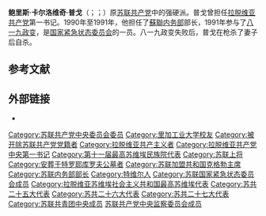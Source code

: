 {{expand|time=2013-05-25T07:40:17+00:00}}
{{Infobox Officeholder
| name = 鲍里斯·普戈<br /><small>Борис Пуго</small>
| image = 
| citizenship = [[苏联人民|苏联]]
| ethnicity = [[拉脫維亞人|拉脫維亞人]]
| office = 苏联内务部长
| term_start = 1990年12月1日
| term_end = 1991年8月22日
| premier = [[尼古拉·伊万诺维奇·雷日科夫|尼古拉·伊万诺维奇·雷日科夫]]<br>[[瓦连京·谢尔盖耶维奇·帕夫洛夫|瓦连京·谢尔盖耶维奇·帕夫洛夫]]
| predecessor = 
| successor = 
| order1 = [[苏联共产党中央监察委员会|苏联共产党中央监察委员会]]主席
| term_start1 = 1989年9月30日
| term_end1 = 1991年4月
| predecessor1 = [[米哈伊尔·谢尔盖耶维奇·索洛缅采夫|米哈伊尔·谢尔盖耶维奇·索洛缅采夫]]
| successor1 = 叶夫根尼·马霍夫
| office2 = [[拉脱维亚共产党|拉脱维亚共产党]]中央第一书记
| term_start2 = 1984年4月14日
| term_end2 = 1988年10月4日
| predecessor2 = [[奥古斯特·爱德华多维奇·沃斯|奥古斯特·爱德华多维奇·沃斯]]
| successor2 = 亚尼斯·瓦格里斯
| birth_date = {{birth date|1937|02|19|df=yes}}
| birth_place = {{USSR}}[[特维尔|特维尔]]
| death_date = {{death date and age|1991|8|22|1937|02|19|df=y}}
| death_place = {{USSR}}[[莫斯科|莫斯科]]
| party = [[苏联共产党|苏联共产党]]
| spouse = 
| profession = 
| resting_place = [[特罗耶库罗夫公墓|特罗耶库罗夫公墓]]
| awards = {{列宁勋章}} {{劳动红旗勋章}} {{红星勋章}} {{苏联荣誉勋章}}
| religion = 
| signature = 
}}
'''鲍里斯·卡尔洛维奇·普戈'''（{{lang-lv|Boriss Pugo}}；{{lang-ru|Бори́с Ка́рлович Пу́го}}；{{bd|1937年|2月19日|1991年|8月22日}}）原[[苏联共产党|苏联共产党]]中的强硬派。普戈曾担任[[拉脱维亚共产党|拉脱维亚共产党]]第一书记。1990年至1991年，他担任了[[蘇聯内务部|蘇聯内务部]]部长，1991年参与了[[八一九政变|八一九政变]]，是[[国家紧急状态委员会|国家紧急状态委员会]]的一员。八一九政变失败后，普戈在枪杀了妻子后自杀。

==参考文献==
{{reflist}}

==外部链接==
*{{Find A Grave|7323341}}

{{國家緊急狀態委員會}}
{{Authority control}}

{{DEFAULTSORT:Pugo, Boris Karlovich}}
[[Category:苏联共产党中央委员会委员|Category:苏联共产党中央委员会委员]]
[[Category:里加工业大学校友|Category:里加工业大学校友]]
[[Category:被开除苏联共产党党籍者|Category:被开除苏联共产党党籍者]]
[[Category:拉脱维亚共产主义者|Category:拉脱维亚共产主义者]]
[[Category:拉脱维亚共产党中央第一书记|Category:拉脱维亚共产党中央第一书记]]
[[Category:第十一届最高苏维埃民族院代表|Category:第十一届最高苏维埃民族院代表]]
[[Category:苏联上将|Category:苏联上将]]
[[Category:安葬于特罗耶库罗夫公墓者|Category:安葬于特罗耶库罗夫公墓者]]
[[Category:苏联加盟共和国克格勃主席|Category:苏联加盟共和国克格勃主席]]
[[Category:苏联内务部部长|Category:苏联内务部部长]]
[[Category:特维尔人|Category:特维尔人]]
[[Category:苏联国家紧急状态委员会成员|Category:苏联国家紧急状态委员会成员]]
[[Category:拉脱维亚苏维埃社会主义共和国最高苏维埃代表|Category:拉脱维亚苏维埃社会主义共和国最高苏维埃代表]]
[[Category:苏共二十五大代表|Category:苏共二十五大代表]]
[[Category:苏共二十六大代表|Category:苏共二十六大代表]]
[[Category:苏共二十七大代表|Category:苏共二十七大代表]]
[[Category:苏联共青团中央成员|Category:苏联共青团中央成员]]
[[Category:苏联共产党中央监察委员会成员|]]